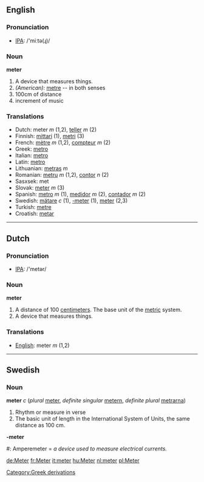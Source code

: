 ==English==
=== Pronunciation ===
*[[w:IPA|IPA]]: /'miːtə(ɻ)/
=== Noun ===
'''meter'''
# A device that measures things.
#''(American):'' [[metre]] -- in both senses
#100cm of distance
#increment of music

=== Translations ===
*Dutch: meter ''m'' (1,2), [[teller]] ''m'' (2)
*Finnish: [[mittari]] (1), [[metri]] (3)
*French: [[mètre]] ''m'' (1,2), [[compteur]] ''m'' (2)
*Greek: [[metro]]
*Italian: [[metro]]
*Latin: [[metro]]
*Lithuanian: [[metras]] ''m''
*Romanian: [[metru]] ''m'' (1,2), [[contor]] ''n'' (2)
*Sasxsek: met
*Slovak: [[meter#Slovak|meter]] ''m'' (3)
*Spanish: [[metro]] ''m'' (1), [[medidor]] ''m'' (2), [[contador]] ''m'' (2)
*Swedish: [[mätare]] ''c'' (1), [[-meter]] (1), [[meter#Swedish|meter]] (2,3)
*Turkish: [[metre]]
*Croatish: [[metar]]

----

==Dutch==

=== Pronunciation ===
*[[w:IPA|IPA]]: /'metər/

=== Noun ===
'''meter'''
# A distance of 100 [[centimeter]]s.  The base unit of the [[metric]] system.
# A device that measures things.

=== Translations ===
*[[English]]: meter ''m'' (1,2)

----
==Swedish==
===Noun===
'''meter''' ''c'' (''plural'' [[meter]], ''definite singular'' [[metern]], ''definite plural'' [[metrarna]])

# Rhythm or measure in verse
# The basic unit of length in the International System of Units, the same distance as 100 cm.

'''-meter'''

#: Amperemeter = ''a device used to measure electrical currents.''

[[Category:Greek derivations]]

[[de:Meter]]
[[fr:Meter]]
[[it:meter]]
[[hu:Meter]]
[[nl:meter]]
[[pl:Meter]]